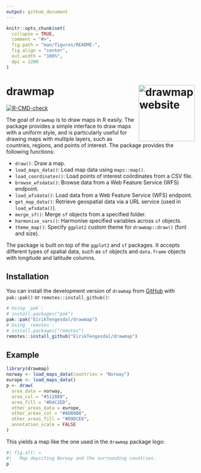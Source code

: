 ```yaml
---
output: github_document
---
```


<!-- README.md is generated from README.Rmd. Please edit that file -->

```r
knitr::opts_chunk$set(
  collapse = TRUE,
  comment = "#>",
  fig.path = "man/figures/README-",
  fig.align = "center",
  out.width = "100%",
  dpi = 1200
)
```

# drawmap <a href="https://eiriktengesdal.github.io/drawmap/"><img src="man/figures/logo.png" align="right" height="150" alt="drawmap website"/></a>

<!-- badges: start -->
[![R-CMD-check](https://github.com/EirikTengesdal/drawmap/actions/workflows/R-CMD-check.yaml/badge.svg)](https://github.com/EirikTengesdal/drawmap/actions/workflows/R-CMD-check.yaml)
<!-- badges: end -->

The goal of `drawmap` is to draw maps in R easily. The package provides a simple
interface to draw maps with a uniform style, and is particularly useful for
drawing maps with multiple layers, such as countries, regions, and points of
interest. The package provides the following functions:

- `draw()`: Draw a map.
- `load_maps_data()`: Load map data using `maps::map()`.
- `load_coordinates()`: Load points of interest coördinates from a CSV file.
- `browse_wfsdata()`: Browse data from a Web Feature Service (WFS) endpoint.
- `load_wfsdata()`: Load data from a Web Feature Service (WFS) endpoint.
- `get_map_data()`: Retrieve geospatial data via a URL service (used in `load_wfsdata()`).
- `merge_sf()`: Merge `sf` objects from a specified folder.
- `harmonise_vars()`: Harmonise specified variables across `sf` objects.
- `theme_map()`: Specify `ggplot2` custom theme for `drawmap::draw()` (font and size).

The package is built on top of the `ggplot2` and `sf` packages. It accepts
different types of spatial data, such as `sf` objects and `data.frame` objects
with longitude and latitude columns.

## Installation

You can install the development version of `drawmap` from
[GitHub](https://github.com/) with `pak::pak()` or `remotes::install_github()`:

```r
# Using `pak`:
# install.packages("pak")
pak::pak("EirikTengesdal/drawmap")
# Using `remotes`:
# install.packages("remotes")
remotes::install_github("EirikTengesdal/drawmap")
```

## Example

```r
library(drawmap)
norway <- load_maps_data(countries = "Norway")
europe <- load_maps_data()
p <- draw(
  area_data = norway,
  area_col = "#512888",
  area_fill = "#D4C2ED",
  other_areas_data = europe,
  other_areas_col = "#ADB0B8",
  other_areas_fill = "#D9DCE6",
  annotation_scale = FALSE
)
```

This yields a map like the one used in the `drawmap` package logo:

```r
#| fig.alt: >
#|   Map depicting Norway and the surrounding countries.
p
```
